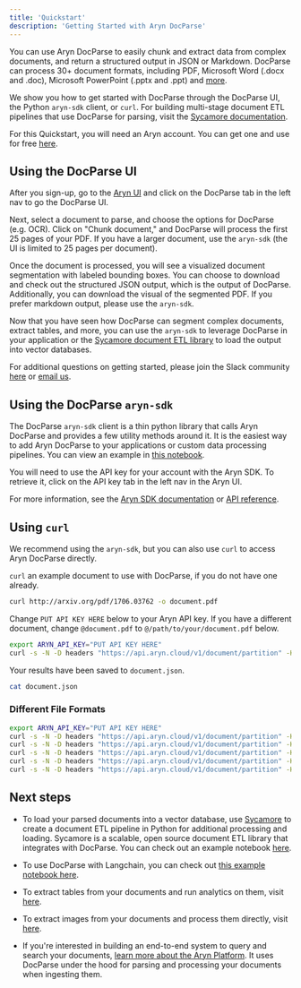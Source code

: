 ```yaml
---
title: 'Quickstart'
description: 'Getting Started with Aryn DocParse'
---
```


You can use Aryn DocParse to easily chunk and extract data from complex documents, and return a structured output in JSON or Markdown. DocParse can process 30+ document formats, including PDF, Microsoft Word (.docx and .doc), Microsoft PowerPoint (.pptx and .ppt) and [more](docparse/formats_supported).

We show you how to get started with DocParse through the DocParse UI, the Python ``aryn-sdk`` client, or ``curl``. For building multi-stage document ETL pipelines that use DocParse for parsing, visit the [Sycamore documentation](https://sycamore.readthedocs.io/en/stable/).

For this Quickstart, you will need an Aryn account. You can get one and use for free [here](https://console.aryn.ai/signup/). 

## Using the DocParse UI

After you sign-up, go to the [Aryn UI](http://app.aryn.ai/) and click on the DocParse tab in the left nav to go the DocParse UI.

Next, select a document to parse, and choose the options for DocParse (e.g. OCR). Click on "Chunk document," and DocParse will process the first 25 pages of your PDF. If you have a larger document, use the ``aryn-sdk`` (the UI is limited to 25 pages per document).

Once the document is processed, you will see a visualized document segmentation with labeled bounding boxes. You can choose to download and check out the structured JSON output, which is the output of DocParse. Additionally, you can download the visual of the segmented PDF. If you prefer markdown output, please use the ``aryn-sdk``.

Now that you have seen how DocParse can segment complex documents, extract tables, and more, you can use the ``aryn-sdk`` to leverage DocParse in your application or the [Sycamore document ETL library](https://github.com/aryn-ai/sycamore) to load the output into vector databases. 

For additional questions on getting started, please join the Slack community [here](https://join.slack.com/t/sycamore-ulj8912/shared_invite/zt-23sv0yhgy-MywV5dkVQ~F98Aoejo48Jg) or [email us](mailto:info@aryn.ai).

## Using the DocParse ``aryn-sdk``

The DocParse ``aryn-sdk`` client is a thin python library that calls Aryn DocParse and provides a few utility methods around it. It is the easiest way to add Aryn DocParse to your applications or custom data processing pipelines. You can view an example in [this notebook](https://github.com/aryn-ai/sycamore/blob/main/notebooks/ArynPartitionerPython.ipynb).

You will need to use the API key for your account with the Aryn SDK. To retrieve it, click on the API key tab in the left nav in the Aryn UI.

For more information, see the [Aryn SDK documentation](/docparse/aryn_sdk) or [API reference](/api-reference/endpoint/docparse).


## Using ``curl``

We recommend using the ``aryn-sdk``, but you can also use ``curl`` to access Aryn DocParse directly.

``curl`` an example document to use with DocParse, if you do not have one already.

```bash
curl http://arxiv.org/pdf/1706.03762 -o document.pdf
```
Change ``PUT API KEY HERE`` below to your Aryn API key. If you have a different document, change ``@document.pdf`` to ``@/path/to/your/document.pdf`` below.

```bash
export ARYN_API_KEY="PUT API KEY HERE"
curl -s -N -D headers "https://api.aryn.cloud/v1/document/partition" -H "Authorization: Bearer $ARYN_API_KEY" -F "file=@document.pdf" | tee document.json
```
Your results have been saved to ``document.json``.

```bash
cat document.json
```

### Different File Formats

```bash
export ARYN_API_KEY="PUT API KEY HERE"
curl -s -N -D headers "https://api.aryn.cloud/v1/document/partition" -H "Authorization: Bearer $ARYN_API_KEY" -F "file=@document.pdf" | tee document.json
curl -s -N -D headers "https://api.aryn.cloud/v1/document/partition" -H "Authorization: Bearer $ARYN_API_KEY" -F "file=@document.docx" | tee document.json
curl -s -N -D headers "https://api.aryn.cloud/v1/document/partition" -H "Authorization: Bearer $ARYN_API_KEY" -F "file=@document.doc" | tee document.json
curl -s -N -D headers "https://api.aryn.cloud/v1/document/partition" -H "Authorization: Bearer $ARYN_API_KEY" -F "file=@document.pptx" | tee document.json
curl -s -N -D headers "https://api.aryn.cloud/v1/document/partition" -H "Authorization: Bearer $ARYN_API_KEY" -F "file=@document.ppt" | tee document.json
```

## Next steps

* To load your parsed documents into a vector database, use [Sycamore](https://github.com/aryn-ai/sycamore) to create a document ETL pipeline in Python for additional processing and loading. Sycamore is a scalable, open source document ETL library that integrates with DocParse. You can check out an example notebook [here](https://github.com/aryn-ai/sycamore/blob/main/notebooks/pinecone-writer.ipynb).

* To use DocParse with Langchain, you can check out [this example notebook here](https://github.com/aryn-ai/sycamore/blob/main/notebooks/ArynPartitionerWithLangchain.ipynb).

* To extract tables from your documents and run analytics on them, visit [here](docparse/tutorials/tables).

* To extract images from your documents and process them directly, visit [here](docparse/tutorials/images).

* If you're interested in building an end-to-end system to query and search your documents, [learn more about the Aryn Platform](aryn-platform/core_concepts). It uses DocParse under the hood for parsing and processing your documents when ingesting them.
